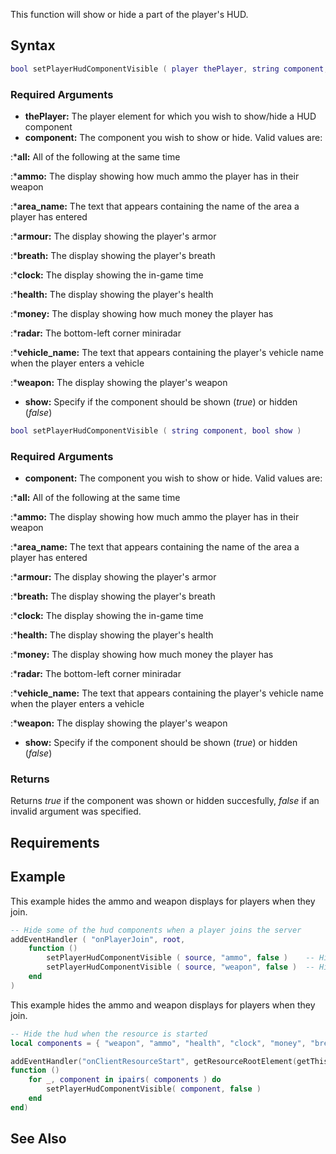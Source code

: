 
{{Server client function}}
{{Note|This function is identical to showPlayerHudComponent}}
This function will show or hide a part of the player's HUD. 

==Syntax== 

<section name="Server" class="server" show="true">
<syntaxhighlight lang="lua">
bool setPlayerHudComponentVisible ( player thePlayer, string component, bool show )
</syntaxhighlight> 
{{OOP|[[/player.md|player]]:setHudComponentVisible||}}
===Required Arguments=== 
*'''thePlayer:''' The player element for which you wish to show/hide a HUD component
*'''component:''' The component you wish to show or hide. Valid values are:
:*'''all:''' All of the following at the same time
:*'''ammo:''' The display showing how much ammo the player has in their weapon
:*'''area_name:''' The text that appears containing the name of the area a player has entered
:*'''armour:''' The display showing the player's armor
:*'''breath:''' The display showing the player's breath
:*'''clock:''' The display showing the in-game time
:*'''health:''' The display showing the player's health
:*'''money:''' The display showing how much money the player has
:*'''radar:''' The bottom-left corner miniradar
:*'''vehicle_name:''' The text that appears containing the player's vehicle name when the player enters a vehicle
:*'''weapon:''' The display showing the player's weapon
{{New feature|3.0110|1.1|
:*'''radio:''' The display showing the radio label
:*'''wanted:''' The display showing the player's wanted level
:*'''crosshair:''' The weapon crosshair and sniper scope
}}
*'''show:''' Specify if the component should be shown (''true'') or hidden (''false'')
</section>
<section name="Client" class="client" show="true">
<syntaxhighlight lang="lua">
bool setPlayerHudComponentVisible ( string component, bool show )
</syntaxhighlight> 

===Required Arguments=== 
*'''component:''' The component you wish to show or hide. Valid values are:
:*'''all:''' All of the following at the same time
:*'''ammo:''' The display showing how much ammo the player has in their weapon
:*'''area_name:''' The text that appears containing the name of the area a player has entered
:*'''armour:''' The display showing the player's armor
:*'''breath:''' The display showing the player's breath
:*'''clock:''' The display showing the in-game time
:*'''health:''' The display showing the player's health
:*'''money:''' The display showing how much money the player has
:*'''radar:''' The bottom-left corner miniradar
:*'''vehicle_name:''' The text that appears containing the player's vehicle name when the player enters a vehicle
:*'''weapon:''' The display showing the player's weapon
{{New feature/item|3.0110|1.1||
:*'''radio:''' The display showing the radio label
:*'''wanted:''' The display showing the player's wanted level
:*'''crosshair:''' The weapon crosshair and sniper scope
}}
*'''show:''' Specify if the component should be shown (''true'') or hidden (''false'')
</section>

===Returns===
Returns ''true'' if the component was shown or hidden succesfully, ''false'' if an invalid argument was specified.

==Requirements==
{{Requirements|1.3.2|1.3.2}}

==Example== 
<section name="Server" class="server" show="true">
This example hides the ammo and weapon displays for players when they join.
<syntaxhighlight lang="lua">
-- Hide some of the hud components when a player joins the server
addEventHandler ( "onPlayerJoin", root, 
    function ()
        setPlayerHudComponentVisible ( source, "ammo", false )    -- Hide the ammo displays for the newly joined player
        setPlayerHudComponentVisible ( source, "weapon", false )  -- Hide the weapon displays for the newly joined player
    end
)
</syntaxhighlight>
</section>

<section name="Client" class="client" show="true">
This example hides the ammo and weapon displays for players when they join.
<syntaxhighlight lang="lua">
-- Hide the hud when the resource is started
local components = { "weapon", "ammo", "health", "clock", "money", "breath", "armour", "wanted" }

addEventHandler("onClientResourceStart", getResourceRootElement(getThisResource()),
function ()
	for _, component in ipairs( components ) do
		setPlayerHudComponentVisible( component, false )
	end
end)
</syntaxhighlight>
</section>

==See Also==
{{Player_functions}}
